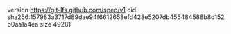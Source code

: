 version https://git-lfs.github.com/spec/v1
oid sha256:157983a3717d89dae94f6612658efd428e5207db455484588b8d152b0aa1a4ea
size 49281
